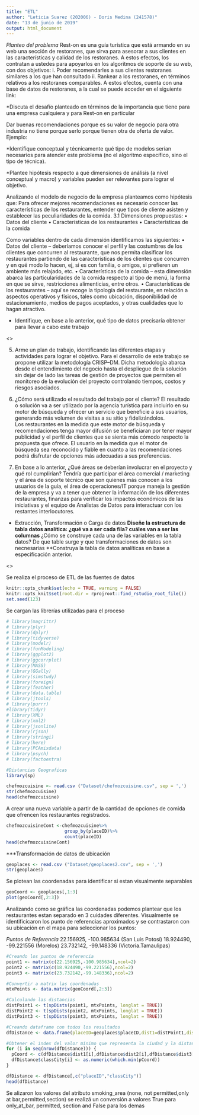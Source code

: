 ```yaml
---
title: "ETL"
author: "Leticia Suarez (202006) - Doris Medina (241578)"
date: "13 de junio de 2019"
output: html_document
---
```


*Planteo del problema*
Rest-on es una guía turística que está armando en su web una sección de restoranes, que sirva para asesorar a sus clientes en las características y calidad de los restoranes. A estos efectos, los contratan a ustedes para apoyarlos en los algoritmos de soporte de su web, con dos objetivos: i. Poder recomendarles a sus clientes restoranes similares a los que han consultado ii. Rankear a los restoranes, en términos relativos a los restoranes comparables. A estos efectos, cuenta con una base de datos de restoranes, a la cual se puede acceder en el siguiente link:

*Discuta el desafío planteado en términos de la importancia que tiene para una empresa cualquiera y para Rest-on en particular

Dar buenas recomendaciones porque es su valor de negocio para otra industria no tiene porque serlo porque tienen otra de oferta de valor. Ejemplo:

*Identifique conceptual y técnicamente qué tipo de modelos serían necesarios para atender este problema (no el algoritmo específico, sino el tipo de técnica). 

*Plantee hipótesis respecto a qué dimensiones de análisis (a nivel conceptual y macro) y variables pueden ser relevantes para lograr el objetivo.

Analizando el modelo de negocio de la empresa planteamos como hipótesis que:
Para ofrecer mejores recomendaciones es necesario conocer las características de los restaurantes, entender que tipos de cliente asisten y establecer las peculiaridades de la comida.
3.1	Dimensiones propuestas:
•	Datos del cliente
•	Características de los restaurantes
•	Características de la comida

Como variables dentro de cada dimensión identificamos las siguientes:
•	Datos del cliente – deberíamos conocer el perfil y las costumbres de los clientes que concurren al restaurante, que nos permita clasificar los restaurantes partiendo de las características de los clientes que concurren y en qué modo lo hacen, ej, si es con familia, o amigos, si prefieren un ambiente más relajado, etc. 
•	Características de la comida – esta dimensión abarca las particularidades de la comida respecto al tipo de menú, la forma en que se sirve, restricciones alimenticias, entre otros.
•	Características de los restaurantes – aquí se recoge la tipología del restaurante, en relación a aspectos operativos y físicos, tales como  ubicación, disponibilidad de estacionamiento, medios de pagos aceptados, y otras cualidades que lo hagan atractivo.

* Identifique, en base a lo anterior, qué tipo de datos precisaría obtener para llevar a cabo este trabajo

<<Agregar la primer tabla>>

5. Arme un plan de trabajo, identificando las diferentes etapas y actividades para lograr el objetivo. 
Para el desarrollo de este trabajo se propone utilizar la metodología CRISP–DM.
Dicha metodología abarca desde el entendimiento del negocio hasta el despliegue de la solución sin dejar de lado las tareas de gestión de proyectos que permiten el monitoreo de la evolución del proyecto controlando tiempos, costos y riesgos asociados. 

6. ¿Cómo será utilizado el resultado del trabajo por el cliente? 
El resultado o solución va a ser utilizado por la agencia turística para incluirlo en su motor de búsqueda y ofrecer un servicio que beneficie a sus usuarios, generando más volumen de visitas a su sitio y fidelizándolos.  
Los restaurantes en la medida que este motor de búsqueda y recomendaciones tenga mayor difusión se beneficiaran por tener mayor publicidad y el perfil de clientes que se sienta más cómodo respecto  la propuesta que ofrece.
El usuario en la medida que el motor de búsqueda sea reconocido y fiable en cuanto a las recomendaciones podrá disfrutar de opciones más adecuadas a sus preferencias.   

7. En base a lo anterior, ¿Qué áreas se deberían involucrar en el proyecto y qué rol cumplirían?
Tendría que participar el área comercial / marketing y el área de soporte técnico que son quienes más conocen a los usuarios de la guía, el área de operaciones/IT porque maneja la gestión de la empresa y va a tener que obtener la información de los diferentes restaurantes, finanzas para verificar los impactos económicos de las iniciativas y el equipo de Analistas de Datos para interactuar con los restantes interlocutores.

* Extracción, Transformación o Carga de datos
**Diseñe la estructura de tabla datos analítica: ¿qué va a ser cada fila? cuáles van a ser las columnas
**¿Cómo se construye cada una de las variables en la tabla datos? De que table surge y que transformaciones de datos son necnesarias
**Construya la tabla de datos analíticas en base a especificación anterior.

<<Agregar la segunda tabla con perfilado de datos>>

Se realiza el proceso de ETL de las fuentes de datos

```r
knitr::opts_chunk$set(echo = TRUE, warning = FALSE)
knitr::opts_knit$set(root.dir = rprojroot::find_rstudio_root_file())
set.seed(123)
```

Se cargan las librerías utilizadas para el proceso
```r
# library(magrittr)
# library(plyr)
# library(dplyr)
# library(tidyverse)
# library(modelr)
# library(funModeling)
# library(ggplot2)
# library(ggcorrplot)
# library(MASS)
# library(GGally)
# library(simstudy)
# library(foreign)
# library(feather)
# library(data.table)
# library(jtools)
# library(purrr)
#library(tidyr)
# library(XML)
# library(xml2)
# library(jsonlite)
# library(rjson)
# library(stringi)
# library(here)
# library(PCAmixdata)
# library(psych)
# library(factoextra)

#Distancias Geograficas
library(sp)
```


```r
chefmozcuisine <- read.csv ("Dataset/chefmozcuisine.csv", sep = ',')
str(chefmozcuisine)
head(chefmozcuisine)
```
A crear una nueva variable a partir de la cantidad de opciones de comida que ofrencen los restaurantes registrados.
```r
chefmozcuisineCont <-chefmozcuisine%>%
                      group_by(placeID)%>%
                      count(placeID)
head(chefmozcuisineCont)
```

***Transformación de datos de ubicación

```r
geoplaces <- read.csv ("Dataset/geoplaces2.csv", sep = ',')
str(geoplaces)
```

Se plotean las coordenadas para identificar si estan visualmente separables
```r
geoCoord <- geoplaces[,1:3]
plot(geoCoord[,2:3])
```
Analizando como se gráfica las coordenadas podemos plantear que los restaurantes estan separado en 3 cuidades diferentes. Visualmente se identificicaron los punto de referencias aproximados y se contrastaron con su ubicación en el mapa para seleccionar los puntos:

*Puntos de Referencia*
22.156925, -100.985634 (San Luis Potosí)
18.924490, -99.221556 (Morelos)
23.732142, -99.148336 (Victoria.Tamaulipas)

```r
#Creando los puntos de referencia
point1 <- matrix(c(22.156925,-100.985634),ncol=2)
point2 <- matrix(c(18.924490,-99.221556),ncol=2)
point3 <- matrix(c(23.732142,-99.148336),ncol=2)

#Convertir a matrix las coordenadas
mtxPoints <- data.matrix(geoCoord[,2:3])

#Calculando las distancias
distPoint1 <- t(spDists(point1, mtxPoints, longlat = TRUE))
distPoint2 <- t(spDists(point2, mtxPoints, longlat = TRUE))
distPoint3 <- t(spDists(point3, mtxPoints, longlat = TRUE))

#Creando dataframe con todos los resultados
dfDistance <- data.frame(placeID=geoplaces$placeID,dist1=distPoint1,dist2=distPoint2,dist3 = distPoint3)

#Obtener el index del valor mínimo que representa la ciudad y la distancia para ese valor
for (i in seq(nrow(dfDistance))) {
  pCoord <- c(dfDistance$dist1[i],dfDistance$dist2[i],dfDistance$dist3[i])
  dfDistance$classCity[i] <- as.numeric(which.min(pCoord))
}

dfDistance <- dfDistance[,c("placeID","classCity")]
head(dfDistance)
```

Se alizaron los valores del atributo smoking_area (none, not permitted,only at bar,permitted,section) se realizá un conversión a valores True para only_at_bar, permitted, section and False para los demas
```r


```
















```r

```

